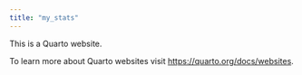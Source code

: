 ```yaml
---
title: "my_stats"
---
```


This is a Quarto website.

To learn more about Quarto websites visit <https://quarto.org/docs/websites>.
